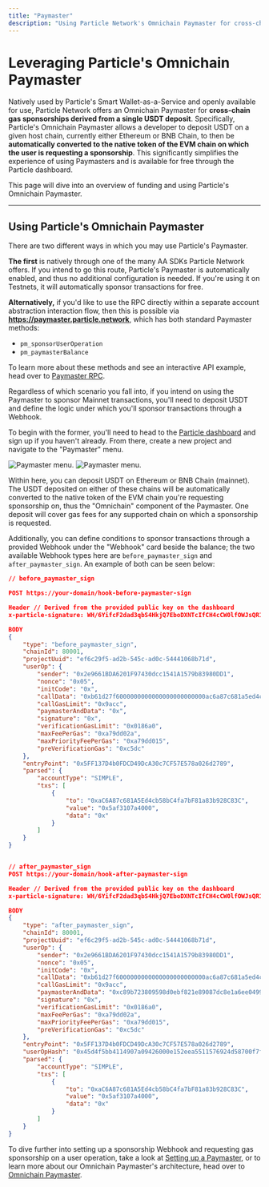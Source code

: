 ```yaml
---
title: "Paymaster"
description: "Using Particle Network's Omnichain Paymaster for cross-chain gas sponsorships."
---
```


# Leveraging Particle's Omnichain Paymaster

Natively used by Particle's Smart Wallet-as-a-Service and openly available for use, Particle Network offers an Omnichain Paymaster for **cross-chain gas sponsorships derived from a single USDT deposit**. Specifically, Particle's Omnichain Paymaster allows a developer to deposit USDT on a given host chain, currently either Ethereum or BNB Chain, to then be **automatically converted to the native token of the EVM chain on which the user is requesting a sponsorship**. This significantly simplifies the experience of using Paymasters and is available for free through the Particle dashboard.

This page will dive into an overview of funding and using Particle's Omnichain Paymaster.

***

## Using Particle's Omnichain Paymaster

There are two different ways in which you may use Particle's Paymaster.

**The first** is natively through one of the many AA SDKs Particle Network offers. If you intend to go this route, Particle's Paymaster is automatically enabled, and thus no additional configuration is needed. If you're using it on Testnets, it will automatically sponsor transactions for free.

**Alternatively,** if you'd like to use the RPC directly within a separate account abstraction interaction flow, then this is possible via  **https://paymaster.particle.network**, which has both standard Paymaster methods:

- `pm_sponsorUserOperation`
- `pm_paymasterBalance`

To learn more about these methods and see an interactive API example, head over to [Paymaster RPC](/api-reference/aa/paymaster/paymasterbalance). 

Regardless of which scenario you fall into, if you intend on using the Paymaster to sponsor Mainnet transactions, you'll need to deposit USDT and define the logic under which you'll sponsor transactions through a Webhook. 

To begin with the former, you'll need to head to the [Particle dashboard](https://dashboard.particle.network) and sign up if you haven't already. From there, create a new project and navigate to the "Paymaster" menu.

<div className="flex justify-center">
<img
  className="block h-64 dark:hidden"
  src="/guides/aa/images/paymaster.png"
  alt="Paymaster menu."
/>
<img
  className="hidden h-64 dark:block"
  src="/guides/aa/images/paymaster.png"
  alt="Paymaster menu."
/>
</div>

Within here, you can deposit USDT on Ethereum or BNB Chain (mainnet). The USDT deposited on either of these chains will be automatically converted to the native token of the EVM chain you're requesting sponsorship on, thus the "Omnichain" component of the Paymaster. One deposit will cover gas fees for any supported chain on which a sponsorship is requested.

Additionally, you can define conditions to sponsor transactions through a provided Webhook under the "Webhook" card beside the balance; the two available Webhook types here are `before_paymaster_sign` and `after_paymaster_sign`. An example of both can be seen below:

```json JSON
// before_paymaster_sign

POST https://your-domain/hook-before-paymaster-sign

Header // Derived from the provided public key on the dashboard
x-particle-signature: WH/6YifcF2dad3qbS4HkjQ7EboDXNTcIfCH4cCW0lfOWJsQR1GPoHZpqtqr3XedAG3bi+RlTUGmetJiaiCqflr1+dWuXFsvrML7LNu2wWNDzlGAEM3iLwrdHl1vIZx6ftlbYyyQD4CHEBpDhbnrDn2IGj64dF8nmho4gc/PNQQUTBJL+Xy0MEHVLSNSDeRMA5/BhwFjiufvDqmW3verX/ynvUAVLnLiAWkVnN2aBF4TncsqV37W8EN3q2SILpdnbG2UWzeawg+0owtw9xgo4QXgqi8PfYrd3ta5PxjoenbUA7OBJtXt4R/TwYs8Vb+mggJ+ZbrJrVd45F8U9hNt7bQ==

BODY
{
    "type": "before_paymaster_sign",
    "chainId": 80001,
    "projectUuid": "ef6c29f5-ad2b-545c-ad0c-54441068b71d",
    "userOp": {
        "sender": "0x2e9661BDA6201F97430dcc1541A1579b83980DD1",
        "nonce": "0x05",
        "initCode": "0x",
        "callData": "0xb61d27f6000000000000000000000000ac6a87c681a5ed4cb58bc4fa7bf81a83b928c83c00000000000000000000000000000000000000000000000000005af3107a400000000000000000000000000000000000000000000000000000000000000000600000000000000000000000000000000000000000000000000000000000000000",
        "callGasLimit": "0x9acc",
        "paymasterAndData": "0x",
        "signature": "0x",
        "verificationGasLimit": "0x0186a0",
        "maxFeePerGas": "0xa79dd02a",
        "maxPriorityFeePerGas": "0xa79dd015",
        "preVerificationGas": "0xc5dc"
    },
    "entryPoint": "0x5FF137D4b0FDCD49DcA30c7CF57E578a026d2789",
    "parsed": {
        "accountType": "SIMPLE",
        "txs": [
            {
                "to": "0xaC6A87c681A5Ed4cb58bC4fa7bF81a83b928C83C",
                "value": "0x5af3107a4000",
                "data": "0x"
            }
        ]
    }
}


// after_paymaster_sign
POST https://your-domain/hook-after-paymaster-sign

Header // Derived from the provided public key on the dashboard
x-particle-signature: WH/6YifcF2dad3qbS4HkjQ7EboDXNTcIfCH4cCW0lfOWJsQR1GPoHZpqtqr3XedAG3bi+RlTUGmetJiaiCqflr1+dWuXFsvrML7LNu2wWNDzlGAEM3iLwrdHl1vIZx6ftlbYyyQD4CHEBpDhbnrDn2IGj64dF8nmho4gc/PNQQUTBJL+Xy0MEHVLSNSDeRMA5/BhwFjiufvDqmW3verX/ynvUAVLnLiAWkVnN2aBF4TncsqV37W8EN3q2SILpdnbG2UWzeawg+0owtw9xgo4QXgqi8PfYrd3ta5PxjoenbUA7OBJtXt4R/TwYs8Vb+mggJ+ZbrJrVd45F8U9hNt7bQ==

BODY
{
    "type": "after_paymaster_sign",
    "chainId": 80001,
    "projectUuid": "ef6c29f5-ad2b-545c-ad0c-54441068b71d",
    "userOp": {
        "sender": "0x2e9661BDA6201F97430dcc1541A1579b83980DD1",
        "nonce": "0x05",
        "initCode": "0x",
        "callData": "0xb61d27f6000000000000000000000000ac6a87c681a5ed4cb58bc4fa7bf81a83b928c83c00000000000000000000000000000000000000000000000000005af3107a400000000000000000000000000000000000000000000000000000000000000000600000000000000000000000000000000000000000000000000000000000000000",
        "callGasLimit": "0x9acc",
        "paymasterAndData": "0xc89b723809598d0ebf821e89087dc8e1a6ee04990000000000000000000000000000000000000000000000000000000065520368000000000000000000000000000000000000000000000000000000000000000053264ff4c95bfc05d0635b8745f698911a103d11e4995f2d532e931807800aa0313d269ef5824ea5d122af0b08e70c0777898add80e70fffbd81154760eac0991b",
        "signature": "0x",
        "verificationGasLimit": "0x0186a0",
        "maxFeePerGas": "0xa79dd02a",
        "maxPriorityFeePerGas": "0xa79dd015",
        "preVerificationGas": "0xc5dc"
    },
    "entryPoint": "0x5FF137D4b0FDCD49DcA30c7CF57E578a026d2789",
    "userOpHash": "0x45d4f5bb4114907a09426000e152eea5511576924d58700f7f2561f32a552476",
    "parsed": {
        "accountType": "SIMPLE",
        "txs": [
            {
                "to": "0xaC6A87c681A5Ed4cb58bC4fa7bF81a83b928C83C",
                "value": "0x5af3107a4000",
                "data": "0x"
            }
        ]
    }
}

```

To dive further into setting up a sponsorship Webhook and requesting gas sponsorship on a user operation, take a look at [Setting up a Paymaster](/guides/integrations/aa/paymaster), or to learn more about our Omnichain Paymaster's architecture, head over to [Omnichain Paymaster](/guides/integrations/aa/paymaster).